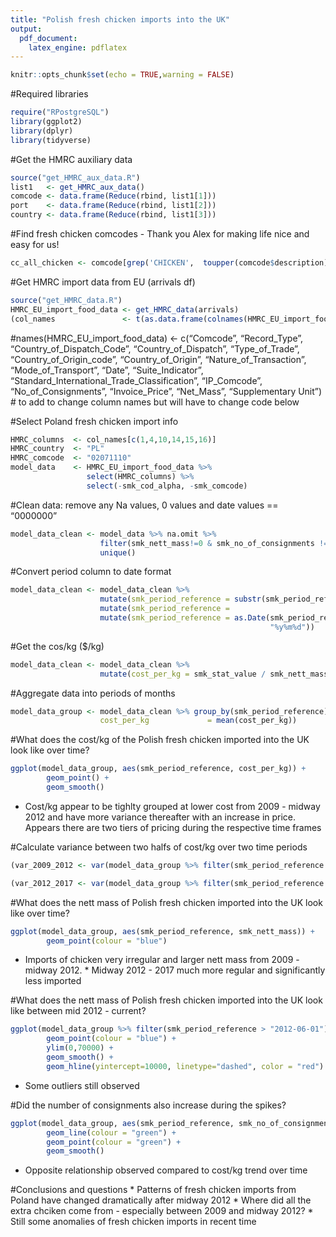 ```yaml
---
title: "Polish fresh chicken imports into the UK"
output:
  pdf_document:
    latex_engine: pdflatex
---
```


```r
knitr::opts_chunk$set(echo = TRUE,warning = FALSE)
```


#Required libraries
```r
require("RPostgreSQL")
library(ggplot2)
library(dplyr)
library(tidyverse)
```

#Get the HMRC auxiliary data
```r
source("get_HMRC_aux_data.R")
list1   <- get_HMRC_aux_data()
comcode <- data.frame(Reduce(rbind, list1[1]))
port    <- data.frame(Reduce(rbind, list1[2]))
country <- data.frame(Reduce(rbind, list1[3]))
```

#Find fresh chicken comcodes - Thank you Alex for making life nice and easy for us! 
```r
cc_all_chicken <- comcode[grep('CHICKEN',  toupper(comcode$description)),]
```

#Get HMRC import data from EU (arrivals df)
```r
source("get_HMRC_data.R")
HMRC_EU_import_food_data <- get_HMRC_data(arrivals) 
(col_names               <- t(as.data.frame(colnames(HMRC_EU_import_food_data))))
```

#names(HMRC_EU_import_food_data) <- c("Comcode", "Record_Type", "Country_of_Dispatch_Code", "Country_of_Dispatch", "Type_of_Trade", "Country_of_Origin_code", "Country_of_Origin", "Nature_of_Transaction", "Mode_of_Transport", "Date", "Suite_Indicator", "Standard_International_Trade_Classification", "IP_Comcode", "No_of_Consignments", "Invoice_Price", "Net_Mass", "Supplementary Unit") 
# to add to change column names but will have to change code below

#Select Poland fresh chicken import info
```r
HMRC_columns  <- col_names[c(1,4,10,14,15,16)]
HMRC_country  <- "PL"
HMRC_comcode  <- "02071110"
model_data    <- HMRC_EU_import_food_data %>% 
                 select(HMRC_columns) %>%                                                         filter(smk_cod_alpha == HMRC_country & smk_comcode ==                                   HMRC_comcode) %>%
                 select(-smk_cod_alpha, -smk_comcode)
```

#Clean data: remove any Na values, 0 values and date values == "0000000" 
```r
model_data_clean <- model_data %>% na.omit %>% 
                    filter(smk_nett_mass!=0 & smk_no_of_consignments != 0 &                                 smk_stat_value != 0) %>%                                                  filter(smk_period_reference!="0000000") %>%                                      mutate(abs(smk_nett_mass) & abs(smk_no_of_consignments) &                               abs(smk_stat_value)) %>% 
                    unique()
```

#Convert period column to date format
```r
model_data_clean <- model_data_clean %>% 
                    mutate(smk_period_reference = substr(smk_period_reference,                               4,7)) %>% 
                    mutate(smk_period_reference =                                                            paste0(smk_period_reference,"01")) %>%
                    mutate(smk_period_reference = as.Date(smk_period_reference,
                                                          "%y%m%d"))
```

#Get the cos/kg ($/kg)
```r
model_data_clean <- model_data_clean %>% 
                    mutate(cost_per_kg = smk_stat_value / smk_nett_mass)
```

#Aggregate data into periods of months
```r
model_data_group <- model_data_clean %>% group_by(smk_period_reference) %>%                          summarise(smk_nett_mass = sum(smk_nett_mass),                                    smk_no_of_consignments  = sum(smk_no_of_consignments),                           smk_stat_value          = sum(smk_stat_value), 
                    cost_per_kg             = mean(cost_per_kg))
```

#What does the cost/kg of the Polish fresh chicken imported into the UK look like over time?
```r
ggplot(model_data_group, aes(smk_period_reference, cost_per_kg)) +
        geom_point() +
        geom_smooth()
```
* Cost/kg appear to be tighlty grouped at lower cost from 2009 - midway 2012 and have more variance thereafter with an increase in price. Appears there are two tiers of pricing during the respective time frames

#Calculate variance between two halfs of cost/kg over two time periods
```r
(var_2009_2012 <- var(model_data_group %>% filter(smk_period_reference <                           "2012-06-01") %>% select(cost_per_kg)))

(var_2012_2017 <- var(model_data_group %>% filter(smk_period_reference >                           "2012-06-01") %>% select(cost_per_kg)))
```

#What does the nett mass of Polish fresh chicken imported into the UK look like over time?
```r
ggplot(model_data_group, aes(smk_period_reference, smk_nett_mass)) +
        geom_point(colour = "blue") 
```

* Imports of chicken very irregular and larger nett mass from 2009 - midway 2012. * Midway 2012 - 2017 much more regular and significantly less imported 

#What does the nett mass of Polish fresh chicken imported into the UK look like between mid 2012 - current?
```r
ggplot(model_data_group %>% filter(smk_period_reference > "2012-06-01"),                 aes(smk_period_reference, smk_nett_mass)) +
        geom_point(colour = "blue") +
        ylim(0,70000) +
        geom_smooth() +
        geom_hline(yintercept=10000, linetype="dashed", color = "red")
```
* Some outliers still observed

#Did the number of consignments also increase during the spikes? 
```r
ggplot(model_data_group, aes(smk_period_reference, smk_no_of_consignments)) +
        geom_line(colour = "green") +
        geom_point(colour = "green") +
        geom_smooth()
```
* Opposite relationship observed compared to cost/kg trend over time

#Conclusions and questions
* Patterns of fresh chicken imports from Poland have changed dramatically after midway 2012
* Where did all the extra chciken come from - especially between 2009 and midway 2012?
* Still some anomalies of fresh chicken imports in recent time